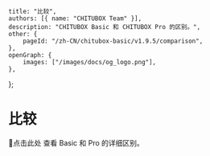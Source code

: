 	title: "比较",
	authors: [{ name: "CHITUBOX Team" }],
	description: "CHITUBOX Basic 和 CHITUBOX Pro 的区别。",
	other: {
		pageId: "/zh-CN/chitubox-basic/v1.9.5/comparison",
	},
	openGraph: {
		images: ["/images/docs/og_logo.png"],
	},
};

# 比较

<SpanA href="https://www.chitubox.com/zh-Hans/page/chitubox-vs">📃点击此处</SpanA> 查看 Basic 和 Pro 的详细区别。
